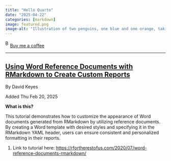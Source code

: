 ```yaml
---
title: "Hello Quarto"
date: "2025-04-22"
categories: [markdown]
image: featured.png
image-alt: "Illustration of two penguins, one blue and one orange, taking a selfie with a selfie stick. The moon in the background looks like the Quarto logo."
---
```



<link href="https://fonts.googleapis.com/css?family=Cookie" rel="stylesheet"><a class="bmc-button" target="_blank" href="https://www.buymeacoffee.com/JoscelinRocha">![Buy me a coffee](https://cdn.buymeacoffee.com/buttons/bmc-new-btn-logo.svg){alt="Buy me a coffee" width="15" height="21"}Buy me a coffee</a>

------------------------------------------------------------------------


## [Using Word Reference Documents with RMarkdown to Create Custom Reports](https://rfortherestofus.com/2020/07/word-reference-documents-rmarkdown/)

By David Keyes

Added Thu Feb 20, 2025

**What is this?**

This tutorial demonstrates how to customize the appearance
of Word documents generated from RMarkdown by utilizing
reference documents. By creating a Word template with
desired styles and specifying it in the RMarkdown YAML
header, users can ensure consistent and personalized
formatting in their reports.

1.  Link to tutorial here:
    <https://rfortherestofus.com/2020/07/word-reference-documents-rmarkdown/>